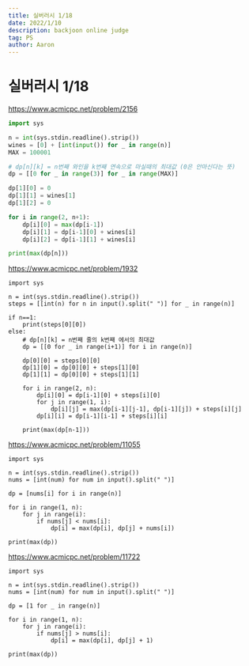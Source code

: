 ```yaml
---
title: 실버러시 1/18
date: 2022/1/10
description: backjoon online judge
tag: PS
author: Aaron
---
```


# 실버러시 1/18

https://www.acmicpc.net/problem/2156

```python
import sys

n = int(sys.stdin.readline().strip())
wines = [0] + [int(input()) for _ in range(n)]
MAX = 100001

# dp[n][k] = n번째 와인을 k번째 연속으로 마실때의 최대값 (0은 안마신다는 뜻)
dp = [[0 for _ in range(3)] for _ in range(MAX)]

dp[1][0] = 0
dp[1][1] = wines[1]
dp[1][2] = 0

for i in range(2, n+1):
    dp[i][0] = max(dp[i-1])
    dp[i][1] = dp[i-1][0] + wines[i]
    dp[i][2] = dp[i-1][1] + wines[i]

print(max(dp[n]))
```

https://www.acmicpc.net/problem/1932

```
import sys

n = int(sys.stdin.readline().strip())
steps = [[int(n) for n in input().split(" ")] for _ in range(n)]

if n==1:
    print(steps[0][0])
else:
    # dp[n][k] = n번째 줄의 k번째 에서의 최대값
    dp = [[0 for _ in range(i+1)] for i in range(n)]

    dp[0][0] = steps[0][0]
    dp[1][0] = dp[0][0] + steps[1][0]
    dp[1][1] = dp[0][0] + steps[1][1]

    for i in range(2, n):
        dp[i][0] = dp[i-1][0] + steps[i][0]
        for j in range(1, i):
            dp[i][j] = max(dp[i-1][j-1], dp[i-1][j]) + steps[i][j]
        dp[i][i] = dp[i-1][i-1] + steps[i][i]

    print(max(dp[n-1]))
```

https://www.acmicpc.net/problem/11055

```
import sys

n = int(sys.stdin.readline().strip())
nums = [int(num) for num in input().split(" ")]

dp = [nums[i] for i in range(n)]

for i in range(1, n):
    for j in range(i):
        if nums[j] < nums[i]:
            dp[i] = max(dp[i], dp[j] + nums[i])

print(max(dp))
```

https://www.acmicpc.net/problem/11722
```
import sys

n = int(sys.stdin.readline().strip())
nums = [int(num) for num in input().split(" ")]

dp = [1 for _ in range(n)]

for i in range(1, n):
    for j in range(i):
        if nums[j] > nums[i]:
            dp[i] = max(dp[i], dp[j] + 1)

print(max(dp))
```
